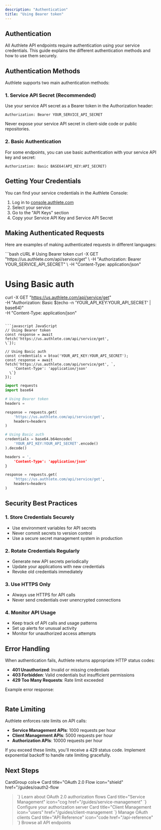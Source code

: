 ```yaml
---
description: "Authentication"
title: "Using Bearer token"
---
```




## Authentication

All Authlete API endpoints require authentication using your service credentials. This guide explains the different authentication methods and how to use them securely.

## Authentication Methods

Authlete supports two main authentication methods:

### 1. Service API Secret (Recommended)

Use your service API secret as a Bearer token in the Authorization header:

```http
Authorization: Bearer YOUR_SERVICE_API_SECRET
```

<Warning>
Never expose your service API secret in client-side code or public repositories.
</Warning>

### 2. Basic Authentication

For some endpoints, you can use basic authentication with your service API key and secret:

```http
Authorization: Basic BASE64(API_KEY:API_SECRET)
```

## Getting Your Credentials

You can find your service credentials in the Authlete Console:

1. Log in to [console.authlete.com](https://console.authlete.com)
2. Select your service
3. Go to the "API Keys" section
4. Copy your Service API Key and Service API Secret

## Making Authenticated Requests

Here are examples of making authenticated requests in different languages:

<CodeGroup>
```bash cURL
# Using Bearer token
curl -X GET "https://us.authlete.com/api/service/get" \
  -H "Authorization: Bearer YOUR_SERVICE_API_SECRET" \
  -H "Content-Type: application/json"

# Using Basic auth
curl -X GET "https://us.authlete.com/api/service/get" \
  -H "Authorization: Basic $(echo -n 'YOUR_API_KEY:YOUR_API_SECRET' | base64)" \
  -H "Content-Type: application/json"
```

```javascript JavaScript
// Using Bearer token
const response = await fetch('https://us.authlete.com/api/service/get', 
\`});

// Using Basic auth
const credentials = btoa('YOUR_API_KEY:YOUR_API_SECRET');
const response = await fetch('https://us.authlete.com/api/service/get', `,
    'Content-Type': 'application/json'
  \`}
});
```

```python Python
import requests
import base64

# Using Bearer token
headers = 

response = requests.get(
    'https://us.authlete.com/api/service/get',
    headers=headers
)

# Using Basic auth
credentials = base64.b64encode(
    'YOUR_API_KEY:YOUR_API_SECRET'.encode()
).decode()

headers = ',
    'Content-Type': 'application/json'
}

response = requests.get(
    'https://us.authlete.com/api/service/get',
    headers=headers
)
```
</CodeGroup>

## Security Best Practices

### 1. Store Credentials Securely

- Use environment variables for API secrets
- Never commit secrets to version control
- Use a secure secret management system in production

### 2. Rotate Credentials Regularly

- Generate new API secrets periodically
- Update your applications with new credentials
- Revoke old credentials immediately

### 3. Use HTTPS Only

- Always use HTTPS for API calls
- Never send credentials over unencrypted connections

### 4. Monitor API Usage

- Keep track of API calls and usage patterns
- Set up alerts for unusual activity
- Monitor for unauthorized access attempts

## Error Handling

When authentication fails, Authlete returns appropriate HTTP status codes:

- **401 Unauthorized**: Invalid or missing credentials
- **403 Forbidden**: Valid credentials but insufficient permissions
- **429 Too Many Requests**: Rate limit exceeded

Example error response:

```json

```

## Rate Limiting

Authlete enforces rate limits on API calls:

- **Service Management APIs**: 1000 requests per hour
- **Client Management APIs**: 5000 requests per hour
- **Authorization APIs**: 10000 requests per hour

If you exceed these limits, you'll receive a 429 status code. Implement exponential backoff to handle rate limiting gracefully.

## Next Steps

CardGroup cols=>
  Card
    title="OAuth 2.0 Flow
    icon="shield"
    href="/guides/oauth2-flow
  >\`}
> Learn about OAuth 2.0 authorization flows
> Card
> title="Service Management"
> icon="cog
> href="/guides/service-management"
  >\`}
> Configure your authorization server
> Card
> title="Client Management
> icon="users"
> href="/guides/client-management
  >\`}
> Manage OAuth clients
> Card
> title="API Reference"
> icon="code
> href="/api-reference"
  >\`}
> Browse all API endpoints
  
